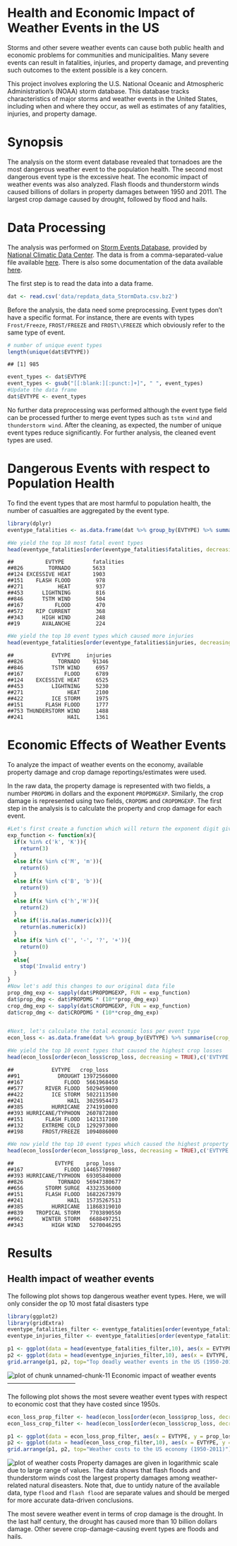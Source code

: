 Health and Economic Impact of Weather Events in the US
======================================================


Storms and other severe weather events can cause both public health and economic
problems for communities and municipalities. Many severe events can result in
fatalities, injuries, and property damage, and preventing such outcomes to the extent
possible is a key concern.

This project involves exploring the U.S. National Oceanic and Atmospheric
Administration's (NOAA) storm database. This database tracks characteristics of major
storms and weather events in the United States, including when and where they occur, as
well as estimates of any fatalities, injuries, and property damage.

Synopsis
========

The analysis on the storm event database revealed that tornadoes are the most
dangerous weather event to the population health. The second most dangerous
event type is the excessive heat. The economic impact of weather events was
also analyzed. Flash floods and thunderstorm winds caused billions of dollars
in property damages between 1950 and 2011. The largest crop damage caused by
drought, followed by flood and hails.


Data Processing
===============

The analysis was performed on
[Storm Events Database](http://www.ncdc.noaa.gov/stormevents/ftp.jsp), provided by
[National Climatic Data Center](http://www.ncdc.noaa.gov/). The data is from a comma-separated-value file available
[here](https://d396qusza40orc.cloudfront.net/repdata%2Fdata%2FStormData.csv.bz2).
There is also some documentation of the data available
[here](https://d396qusza40orc.cloudfront.net/repdata%2Fpeer2_doc%2Fpd01016005curr.pdf).

The first step is to read the data into a data frame.


```{r}
dat <- read.csv('data/repdata_data_StormData.csv.bz2')
```
Before the analysis, the data need some preprocessing. Event types don't have a
specific format. For instance, there are events with types `Frost/Freeze`,
`FROST/FREEZE` and `FROST\\FREEZE` which obviously refer to the same type of
event.



```{r}
# number of unique event types
length(unique(dat$EVTYPE))
```

```
## [1] 985
```

```{r}
event_types <- dat$EVTYPE
event_types <- gsub("[[:blank:][:punct:]+]", " ", event_types)
#Update the data frame
dat$EVTYPE <- event_types

```
No further data preprocessing was performed although the event type field can be
processed further to merge event types such as `tstm wind` and `thunderstorm wind`. 
After the cleaning, as expected, the number of unique event types reduce
significantly. For further analysis, the cleaned event types are used.


Dangerous Events with respect to Population Health
================================================

To find the event types that are most harmful to population health, the number
of casualties are aggregated by the event type.

```{r}
library(dplyr)
eventype_fatalities <- as.data.frame(dat %>% group_by(EVTYPE) %>% summarise(fatalities = sum(FATALITIES), injuries = sum(INJURIES)))
```
```{r}
#We yield the top 10 most fatal event types
head(eventype_fatalities[order(eventype_fatalities$fatalities, decreasing = TRUE), c('EVTYPE', "fatalities")], 10)
```
```
##          EVTYPE         fatalities
##826        TORNADO       5633
##124 EXCESSIVE HEAT       1903
##151    FLASH FLOOD        978
##271           HEAT        937
##453      LIGHTNING        816
##846      TSTM WIND        504
##167          FLOOD        470
##572    RIP CURRENT        368
##343      HIGH WIND        248
##19       AVALANCHE        224
```
```{r}
#We yield the top 10 event types which caused more injuries
head(eventype_fatalities[order(eventype_fatalities$injuries, decreasing = TRUE), c("EVTYPE","injuries")], 10)
```
```
##            EVTYPE     injuries
##826           TORNADO    91346
##846         TSTM WIND     6957
##167             FLOOD     6789
##124    EXCESSIVE HEAT     6525
##453         LIGHTNING     5230
##271              HEAT     2100
##422         ICE STORM     1975
##151       FLASH FLOOD     1777
##753 THUNDERSTORM WIND     1488
##241              HAIL     1361
```
Economic Effects of Weather Events
==================================

To analyze the impact of weather events on the economy, available property
damage and crop damage reportings/estimates were used.

In the raw data, the property damage is represented with two fields, a number
`PROPDMG` in dollars and the exponent `PROPDMGEXP`. Similarly, the crop damage
is represented using two fields, `CROPDMG` and `CROPDMGEXP`. The first step in the
analysis is to calculate the property and crop damage for each event.
```{r}
#Let's first create a function which will return the exponent digit given a letter indicating the exponent
exp_function <- function(x){
  if(x %in% c('k', 'K')){
    return(3)
  }
  else if(x %in% c('M', 'm')){
    return(6)
  }
  else if(x %in% c('B', 'b')){
    return(9)
  }
  else if(x %in% c('h','H')){
    return(2)
  }
  else if(!is.na(as.numeric(x))){
    return(as.numeric(x))
  }
  else if(x %in% c('', '-', '?', '+')){
    return(0)
  }
  else{
    stop('Invalid entry')
  }
}
#Now let's add this changes to our original data file
prop_dmg_exp <- sapply(dat$PROPDMGEXP, FUN = exp_function)
dat$prop_dmg <- dat$PROPDMG * (10**prop_dmg_exp)
crop_dmg_exp <- sapply(dat$CROPDMGEXP, FUN = exp_function)
dat$crop_dmg <- dat$CROPDMG * (10**crop_dmg_exp)


#Next, let's calculate the total economic loss per event type
econ_loss <- as.data.frame(dat %>% group_by(EVTYPE) %>% summarise(crop_loss = sum(crop_dmg), prop_loss = sum(prop_dmg)))
```
```{r}
#We yield the top 10 event types that caused the highest crop losses
head(econ_loss[order(econ_loss$crop_loss, decreasing = TRUE),c('EVTYPE','crop_loss')], 10)
```
```
##            EVTYPE   crop_loss
##91            DROUGHT 13972566000
##167             FLOOD  5661968450
##577       RIVER FLOOD  5029459000
##422         ICE STORM  5022113500
##241              HAIL  3025954473
##385         HURRICANE  2741910000
##393 HURRICANE/TYPHOON  2607872800
##151       FLASH FLOOD  1421317100
##132      EXTREME COLD  1292973000
##198      FROST/FREEZE  1094086000
```
```{r}
#We now yield the top 10 event types which caused the highest property losses
head(econ_loss[order(econ_loss$prop_loss, decreasing = TRUE),c('EVTYPE','prop_loss')], 10)
```
```
##             EVTYPE    prop_loss
##167             FLOOD 144657709807
##393 HURRICANE/TYPHOON  69305840000
##826           TORNADO  56947380677
##656       STORM SURGE  43323536000
##151       FLASH FLOOD  16822673979
##241              HAIL  15735267513
##385         HURRICANE  11868319010
##839    TROPICAL STORM   7703890550
##962      WINTER STORM   6688497251
##343         HIGH WIND   5270046295
```
Results
=======

Health impact of weather events
-------------------------------

The following plot shows top dangerous weather event types. Here, we will only consider the op 10 most fatal disasters type
```{r}
library(ggplot2)
library(gridExtra)
eventype_fatalities_filter <- eventype_fatalities[order(eventype_fatalities$fatalities, decreasing = TRUE),]
eventype_injuries_filter <- eventype_fatalities[order(eventype_fatalities$injuries, decreasing = TRUE),]

p1 <- ggplot(data = head(eventype_fatalities_filter,10), aes(x = EVTYPE, y = fatalities)) + geom_bar(stat = 'identity') + labs(x = 'Event type', y = 'Number of fatalities', title = 'Fatalities as a function of the Event type') + coord_flip()
p2 <- ggplot(data = head(eventype_injuries_filter,10), aes(x = EVTYPE, y = injuries)) + geom_bar(stat = 'identity') + labs(x = 'Event type', y = 'Number of injuries', title = 'Injuries as a function of the Event type') + coord_flip()
grid.arrange(p1, p2, top="Top deadly weather events in the US (1950-2011)")
```
![plot of chunk unnamed-chunk-11](figures/top_deadly_weather_events.png) 
Economic impact of weather events
---------------------------------

The following plot shows the most severe weather event types with respect to
economic cost that they have costed since 1950s.
```{r}
econ_loss_prop_filter <- head(econ_loss[order(econ_loss$prop_loss, decreasing = TRUE),c('EVTYPE','prop_loss')], 10)
econ_loss_crop_filter <- head(econ_loss[order(econ_loss$crop_loss, decreasing = TRUE),c('EVTYPE','crop_loss')], 10)

p1 <- ggplot(data = econ_loss_prop_filter, aes(x = EVTYPE, y = prop_loss)) + geom_bar(stat = 'identity') + labs(x = 'Event type', y = 'Porperty losses', title = 'Property losses as a function of the Event type') + coord_flip()
p2 <- ggplot(data = head(econ_loss_crop_filter,10), aes(x = EVTYPE, y = crop_loss)) + geom_bar(stat = 'identity') + labs(x = 'Event type', y = 'Crop losses', title = 'Crop losses as a function of the Event type') + coord_flip()
grid.arrange(p1, p2, top="Weather costs to the US economy (1950-2011)")
```
![plot of weather costs](figures/weather_costs.png) 
Property damages are given in logarithmic scale due to large range of values.
The data shows that flash floods and thunderstorm winds cost the largest
property damages among weather-related natural diseasters. Note that, due to
untidy nature of the available data, type `flood` and `flash flood` are
separate values and should be merged for more accurate data-driven conclusions.

The most severe weather event in terms of crop damage is the drought. In the last
half century, the drought has caused more than 10 billion dollars damage. Other
severe crop-damage-causing event types are floods and hails.
